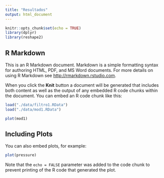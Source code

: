 ```yaml
---
title: "Resultados"
output: html_document
---
```


```r
knitr::opts_chunk$set(echo = TRUE)
library(dplyr)
library(reshape2)

```

## R Markdown

This is an R Markdown document. Markdown is a simple formatting syntax for authoring HTML, PDF, and MS Word documents. For more details on using R Markdown see <http://rmarkdown.rstudio.com>.

When you click the **Knit** button a document will be generated that includes both content as well as the output of any embedded R code chunks within the document. You can embed an R code chunk like this:

```r
load("./data/filtro1.RData")
load("./data/mod1.RData")

plot(mod1)
```

## Including Plots

You can also embed plots, for example:

```r
plot(pressure)
```

Note that the `echo = FALSE` parameter was added to the code chunk to prevent printing of the R code that generated the plot.

